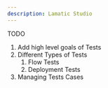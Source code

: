 ```yaml
---
description: Lamatic Studio
---
```


TODO
1. Add high level goals of Tests
2. Different Types of Tests
    1. Flow Tests
    2. Deployment Tests
3. Managing Tests Cases